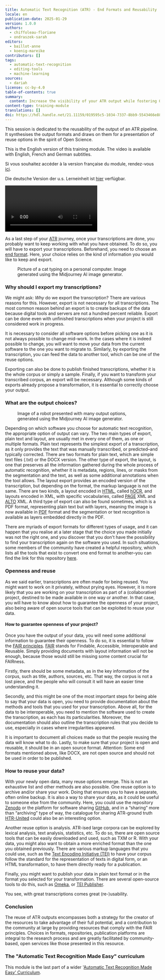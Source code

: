 ```yaml
---
title: Automatic Text Recognition (ATR) - End Formats and Reusability
locale: en
publication-date: 2025-01-29
version: 1.0.0
authors:
  - chiffoleau-floriane
  - ondraszek-sarah
editors:
  - baillot-anne
  - koenig-mareike
contributors: []
tags:
  - automatic-text-recognition
  - editing-tools
  - machine-learning
sources:
  - dariah
license: cc-by-4.0
table-of-contents: true
summary:
  content: Increase the visibility of your ATR output while fostering Open Science.
content-type: training-module
translations: []
doi: https://hdl.handle.net/21.11159/019595c5-1034-7337-8bb9-5543466e882b
---
```

This session is dedicated to the reusability of the output of an ATR pipeline. It synthesises the output formats and draws on them for a presentation of reuse options in the spirit of Open Science.

This is the English version of this training module. The video is available with English, French and German subtitles.

Si vous souhaitez accéder à la version française du module, rendez-vous [ici](https://harmoniseatr.hypotheses.org/2996).

Die deutsche Version der u.s. Lerneinheit ist [hier](https://harmoniseatr.hypotheses.org/2600) verfügbar.

<Video provider="youtube" id="500dhVkBSx0">

</Video>

As a last step of your [ATR](https://harmoniseatr.hypotheses.org/glossary-atr#ATRID) journey, once your transcriptions are done, you probably want to keep working with what you have obtained. To do so, you will have to export your transcriptions. Beforehand, you need to choose an [end format](https://harmoniseatr.hypotheses.org/glossary-atr#EndFormatsID). Here, your choice relies on the kind of information you would like to keep and export.

<Figure src="/assets/content/assets/en/resources/hosted/automatic-text-recognition-atr-end-formats-and-reusability/b16cfe76-2711-48a8-a1ec-8e0df87125f7.jpg" alignment="stretch">
  Picture of a cat typing on a personal computer. Image generated using the Midjourney AI image generator.
</Figure>

### Why should I export my transcriptions?

We might ask: *Why* do we export the transcription? There are various reasons for this. However, export is not necessary for all transcriptions. The most common reason behind an export is to create backups of the data because digital tools and servers are not a hundred percent reliable. Export can be done even with unfinished transcriptions when your project is still considered work in progress.

It is necessary to consider all software options before picking one as it is not always possible to change mid-work. In the cases where it is indeed possible to change, you will want to move your data from the current software to the one you want to migrate to. Similarly, by exporting the transcription, you can feed the data to another tool, which can be one of the reuse options.

Exporting can also be done to publish finished transcriptions, whether it is the whole corpus or simply a sample. Finally, if you want to transform your transcribed corpus, an export will be necessary. Although some kinds of exports already propose a transformation, it is essential to correctly choose your output.

### What are the output choices?

<Figure src="/assets/content/assets/en/resources/hosted/automatic-text-recognition-atr-end-formats-and-reusability/capture-2025-01-21-111843.png" alignment="stretch">
  Image of a robot presented with many output options, generated using the Midjourney AI image generator.
</Figure>

Depending on which software you choose for automatic text recognition, the appropriate option of output can vary. The two main types of export, plain text and layout, are usually met in every one of them, as one or multiple formats. Plain text represents the simplest export of a transcription, as it only provides the text that was manually transcribed, or predicted–and typically corrected. There are two formats for plain text, which are simple text files (.txt) or the DOCX version. The other type of export, the layout, is one that preserves all the information gathered during the whole process of automatic recognition, whether it is metadata, regions, lines, or masks from the segmentation and the text, as well as some additional annotations when the tool allows. The layout export provides an encoded version of the transcription, but depending on the format, the markup language is not the same. There are two kinds, a layout encoded in [HTML](https://harmoniseatr.hypotheses.org/glossary-atr#HTMLID), called [hOCR](https://harmoniseatr.hypotheses.org/glossary-atr#hOCR), and layouts encoded in XML, with specific vocabularies, called [PAGE](https://harmoniseatr.hypotheses.org/glossary-atr#PAGEID) XML and [ALTO](https://harmoniseatr.hypotheses.org/glossary-atr#ALTOID) XML. A third type of export can also be found sometimes, which is a PDF format, representing plain text but with layers, meaning the image is now available in [PDF](https://harmoniseatr.hypotheses.org/glossary-atr#PDFID) format and the segmentation or text recognition is available as layers embedded directly in the PDF.

There are myriads of export formats for different types of usage, and it can happen that you realise at a later stage that the choice you made initially was not the right one, and you discover that you don't have the possibility to find your transcription again on the software you used. In such situations, some members of the community have created a helpful repository, which lists all the tools that exist to convert one end format to another–you can find the link for this repository [here](https://github.com/cneud/ocr-conversion).

### Openness and reuse

As we said earlier, transcriptions are often made for being reused. You might want to work on it privately, without prying eyes. However, it is more likely that you are working on your transcription as part of a (collaborative) project, destined to be made available in one way or another. In that case, you will have to know about how to guarantee the openness of your project, also being aware of open source tools that can be exploited to reuse your data.

#### How to guarantee openness of your project?

Once you have the output of your data, you will need some additional information to guarantee their openness. To do so, it is essential to follow the [FAIR principles](https://www.go-fair.org/fair-principles/). [FAIR](https://harmoniseatr.hypotheses.org/glossary-atr#FAIRID) stands for Findable, Accessible, Interoperable and Reusable. Simply providing documents with layout information will not be enough, because those would still be missing some content crucial for FAIRness.

Firstly, there should be some metadata, as in the key information of the corpus, such as title, authors, sources, etc. That way, the corpus is not a lost piece, and the people who will consult it will have an easier time understanding it.

Secondly, and this might be one of the most important steps for being able to say that your data is open, you need to provide documentation about the methods and tools that you used for your transcription. Above all, for the data to be interoperable, you need to mention the software used to create the transcription, as each has its particularities. Moreover, the documentation should also outline the transcription rules that you decide to use, especially in cases where irregularities appeared.

It is important to document all choices made so that the people reusing the data will know what to do. Lastly, to make sure that your project is open and reusable, it should be in an open source format. Attention: Some end formats mentioned above, like DOCX, are not open source and should not be used in order to be published.

### How to reuse your data?

With your newly open data, many reuse options emerge. This is not an exhaustive list and other methods are also possible. One reuse option is to archive and/or share your work. Doing that ensures you to have a separate, often online backup. It is also a way to share your data, as it could be useful to someone else from the community. Here, you could use the repository [Zenodo](https://zenodo.org/) or the platform for software sharing [GitHub](https://github.com/), and in a “sharing” more than “archiving” type of way, the catalogue for sharing ATR-ground truth [HTR-United](https://htr-united.github.io/) could also be an interesting option.

Another reuse option is analysis. ATR-ised large corpora can be explored by lexical analysis, text analysis, statistics, etc. To do so, there are open source tools that can be easily downloaded and used, such as TXM or R. With your data, you might also want to obtain a more enriched format than the one you obtained previously. There are various markup languages that you could use, such as the [Text Encoding Initiative (TEI)](https://tei-c.org/) to have your corpus follow the standard for the representation of texts in digital form, or an HTML transformation, to have them directly ready for a publication.

Finally, you might want to publish your data in plain text format or in the format you selected for your transformation. There are several open-source tools to do this, such as [Omeka](https://omeka.org/), or [TEI Publisher](https://teipublisher.com/).

You see, with great transcriptions comes great (re-)usability.

### Conclusion

The reuse of ATR outputs encompasses both a strategy for the creator of the resources to take advantage of their full potential, and a contribution to the community at large by providing resources that comply with the FAIR principles. Choices in formats, repositories, publication platforms are integral to the research process and are greatly facilitated by community-based, open services like those presented in this resource.

### The "Automatic Text Recognition Made Easy" curriculum

This module is the last part of a wider '[Automatic Text Recognition Made Easy' Curriculum](https://campus.dariah.eu/curricula/automatic-text-recognition-made-easy). &#x20;
